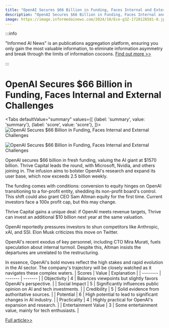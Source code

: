 ```yaml
---
title: "OpenAI Secures $66 Billion in Funding, Faces Internal and External Challenges"
description: "OpenAI Secures $66 Billion in Funding, Faces Internal and External Challenges"
image: https://image.informedainews.com/2024/10/Eco-g3Z-1728128581-0.jpg
---
```



:::info

"Informed AI News" is an publications aggregation platform, ensuring you only gain the most valuable information, to eliminate information asymmetry and break through the limits of information cocoons.  [Find out more >>](/)

:::

# OpenAI Secures $66 Billion in Funding, Faces Internal and External Challenges


<Tabs
	defaultValue="summary"
	values={[
	{label: 'summary', value: 'summary'},
	{label: 'score', value: 'score'},
]}>
<TabItem value="summary">
<img
  src="https://image.informedainews.com/2024/10/Eco-g3Z-1728128581-0.jpg"
  alt="OpenAI Secures $66 Billion in Funding, Faces Internal and External Challenges"
/>

<img
  src="https://image.informedainews.com/2024/10/Eco-RRY-1728128581-1.jpg"
  alt="OpenAI Secures $66 Billion in Funding, Faces Internal and External Challenges"
/>



OpenAI secures $66 billion in fresh funding, valuing the AI giant at $1570 billion. Thrive Capital leads the round, with Microsoft, Nvidia, and others joining in. The infusion aims to bolster OpenAI's research and expand its user base, which now exceeds 2.5 billion weekly.

The funding comes with conditions: conversion to equity hinges on OpenAI transitioning to a for-profit entity, shedding its non-profit board's control. This shift could also grant CEO Sam Altman equity for the first time. Current investors face a 100x profit cap, but this may change.

Thrive Capital gains a unique deal: if OpenAI meets revenue targets, Thrive can invest an additional $10 billion next year at the same valuation.

OpenAI reportedly pressures investors to shun competitors like Anthropic, xAI, and SSI. Elon Musk criticizes this move on Twitter.

OpenAI's recent exodus of key personnel, including CTO Mira Murati, fuels speculation about internal turmoil. Despite this, Altman insists the departures are unrelated to the restructuring.

In essence, OpenAI's bold moves reflect the high stakes and rapid evolution in the AI sector. The company's trajectory will be closely watched as it navigates these complex waters.
</TabItem>
<TabItem value="score">
	| Scores     | Value   | Explanation |
	| -------- | ------- | ------- |
	| Objectivity  | 4    | Balances viewpoints but slightly favors OpenAI's perspective.    |
	| Social Impact | 5     | Significantly influences public opinion on AI and tech investments.    |
	| Credibility    | 5    | Solid evidence from authoritative sources.    |
	| Potential    | 6    | High potential to lead to significant changes in AI industry.    |
	| Practicality    | 4    | Highly practical for OpenAI's expansion and research.    |
	| Entertainment Value    | 3    | Some entertainment value, mainly for tech enthusiasts.    |
</TabItem>
</Tabs>

[Full article>>](https://www.thepaper.cn/newsDetail_forward_28937595)
